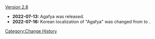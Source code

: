 [[Version 2.8]]
* '''2022-07-13:''' Agafya was released.
* '''2022-07-16:''' Korean localization of "Agafya" was changed from {{Lang|mini=1|ko=아가샤|ko_rm=Agasya}} to {{Lang|mini=1|ko=아가피아|ko_rm=Agapia}}.
<noinclude>[[Category:Change History]]</noinclude>